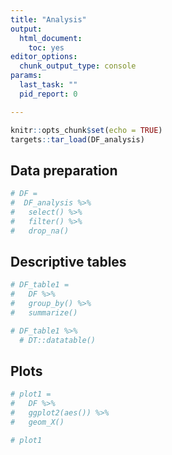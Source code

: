```yaml
---
title: "Analysis"
output: 
  html_document: 
    toc: yes
editor_options: 
  chunk_output_type: console
params:
  last_task: ""
  pid_report: 0

---
```


```r

knitr::opts_chunk$set(echo = TRUE)
targets::tar_load(DF_analysis)

```


## Data preparation

```r

# DF = 
#  DF_analysis %>%
#   select() %>% 
#   filter() %>% 
#   drop_na()


```


## Descriptive tables

```r

# DF_table1 = 
#   DF %>% 
#   group_by() %>% 
#   summarize()

# DF_table1 %>%  
  # DT::datatable()

```

## Plots

```r

# plot1 = 
#   DF %>% 
#   ggplot2(aes()) %>% 
#   geom_X()

# plot1

```